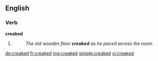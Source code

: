 ==English==

===Verb===
'''creaked'''

# {{past of|creak}}
#: ''The old wooden floor '''creaked''' as he paced across the room.''

[[de:creaked]]
[[fr:creaked]]
[[mg:creaked]]
[[simple:creaked]]
[[vi:creaked]]